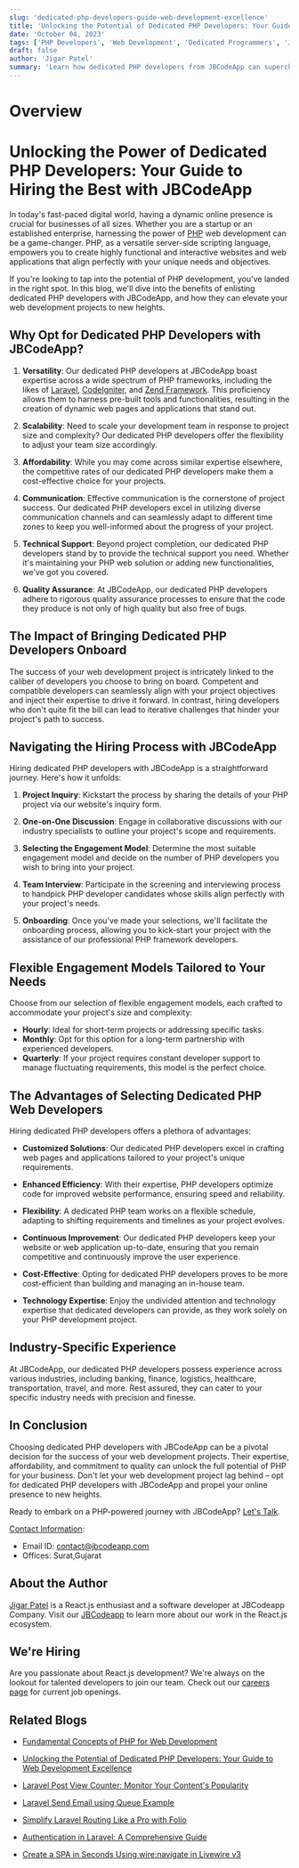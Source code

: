 ```yaml
---
slug: 'dedicated-php-developers-guide-web-development-excellence'
title: 'Unlocking the Potential of Dedicated PHP Developers: Your Guide to Web Development Excellence'
date: 'October 04, 2023'
tags: ['PHP Developers', 'Web Development', 'Dedicated Programmers', 'JBCodeApp']
draft: false
author: 'Jigar Patel'
summary: 'Learn how dedicated PHP developers from JBCodeApp can supercharge your web development projects. Explore their expertise, flexible engagement models, and industry-specific experience to unlock the full potential of PHP for your online presence.'
---
```


# Overview

<TOCInline toc={props.toc} exclude="Overview" toHeading={2} defaultimage="" />

# Unlocking the Power of Dedicated PHP Developers: Your Guide to Hiring the Best with JBCodeApp

In today's fast-paced digital world, having a dynamic online presence is crucial for businesses of all sizes. Whether you are a startup or an established enterprise, harnessing the power of [PHP](https://www.php.net/) web development can be a game-changer. PHP, as a versatile server-side scripting language, empowers you to create highly functional and interactive websites and web applications that align perfectly with your unique needs and objectives.

If you're looking to tap into the potential of PHP development, you've landed in the right spot. In this blog, we'll dive into the benefits of enlisting dedicated PHP developers with JBCodeApp, and how they can elevate your web development projects to new heights.

## Why Opt for Dedicated PHP Developers with JBCodeApp?

1. **Versatility**: Our dedicated PHP developers at JBCodeApp boast expertise across a wide spectrum of PHP frameworks, including the likes of [Laravel](https://laravel.com/), [CodeIgniter](https://codeigniter.com/), and [Zend Framework](https://framework.zend.com/). This proficiency allows them to harness pre-built tools and functionalities, resulting in the creation of dynamic web pages and applications that stand out.

2. **Scalability**: Need to scale your development team in response to project size and complexity? Our dedicated PHP developers offer the flexibility to adjust your team size accordingly.

3. **Affordability**: While you may come across similar expertise elsewhere, the competitive rates of our dedicated PHP developers make them a cost-effective choice for your projects.

4. **Communication**: Effective communication is the cornerstone of project success. Our dedicated PHP developers excel in utilizing diverse communication channels and can seamlessly adapt to different time zones to keep you well-informed about the progress of your project.

5. **Technical Support**: Beyond project completion, our dedicated PHP developers stand by to provide the technical support you need. Whether it's maintaining your PHP web solution or adding new functionalities, we've got you covered.

6. **Quality Assurance**: At JBCodeApp, our dedicated PHP developers adhere to rigorous quality assurance processes to ensure that the code they produce is not only of high quality but also free of bugs.

## The Impact of Bringing Dedicated PHP Developers Onboard

The success of your web development project is intricately linked to the caliber of developers you choose to bring on board. Competent and compatible developers can seamlessly align with your project objectives and inject their expertise to drive it forward. In contrast, hiring developers who don't quite fit the bill can lead to iterative challenges that hinder your project's path to success.

## Navigating the Hiring Process with JBCodeApp

Hiring dedicated PHP developers with JBCodeApp is a straightforward journey. Here's how it unfolds:

1. **Project Inquiry**: Kickstart the process by sharing the details of your PHP project via our website's inquiry form.

2. **One-on-One Discussion**: Engage in collaborative discussions with our industry specialists to outline your project's scope and requirements.

3. **Selecting the Engagement Model**: Determine the most suitable engagement model and decide on the number of PHP developers you wish to bring into your project.

4. **Team Interview**: Participate in the screening and interviewing process to handpick PHP developer candidates whose skills align perfectly with your project's needs.

5. **Onboarding**: Once you've made your selections, we'll facilitate the onboarding process, allowing you to kick-start your project with the assistance of our professional PHP framework developers.

## Flexible Engagement Models Tailored to Your Needs

Choose from our selection of flexible engagement models, each crafted to accommodate your project's size and complexity:

- **Hourly**: Ideal for short-term projects or addressing specific tasks.
- **Monthly**: Opt for this option for a long-term partnership with experienced developers.
- **Quarterly**: If your project requires constant developer support to manage fluctuating requirements, this model is the perfect choice.

## The Advantages of Selecting Dedicated PHP Web Developers

Hiring dedicated PHP developers offers a plethora of advantages:

- **Customized Solutions**: Our dedicated PHP developers excel in crafting web pages and applications tailored to your project's unique requirements.

- **Enhanced Efficiency**: With their expertise, PHP developers optimize code for improved website performance, ensuring speed and reliability.

- **Flexibility**: A dedicated PHP team works on a flexible schedule, adapting to shifting requirements and timelines as your project evolves.

- **Continuous Improvement**: Our dedicated PHP developers keep your website or web application up-to-date, ensuring that you remain competitive and continuously improve the user experience.

- **Cost-Effective**: Opting for dedicated PHP developers proves to be more cost-efficient than building and managing an in-house team.

- **Technology Expertise**: Enjoy the undivided attention and technology expertise that dedicated developers can provide, as they work solely on your PHP development project.

## Industry-Specific Experience

At JBCodeApp, our dedicated PHP developers possess experience across various industries, including banking, finance, logistics, healthcare, transportation, travel, and more. Rest assured, they can cater to your specific industry needs with precision and finesse.

## In Conclusion

Choosing dedicated PHP developers with JBCodeApp can be a pivotal decision for the success of your web development projects. Their expertise, affordability, and commitment to quality can unlock the full potential of PHP for your business. Don't let your web development project lag behind – opt for dedicated PHP developers with JBCodeApp and propel your online presence to new heights.

Ready to embark on a PHP-powered journey with JBCodeApp? [Let's Talk](https://jbcodeapp.com/contact).

[Contact Information](https://jbcodeapp.com/contact):

- Email ID: [contact@jbcodeapp.com](mailto:contact@jbcodeapp.com)
- Offices: Surat,Gujarat

## About the Author

[Jigar Patel](https://expertlaravel.com) is a React.js enthusiast and a software developer at JBCodeapp Company. Visit our [JBCodeapp](https://jbcodeapp.com) to learn more about our work in the React.js ecosystem.

## We're Hiring

Are you passionate about React.js development? We're always on the lookout for talented developers to join our team. Check out our [careers page](https://jbcodeapp.com/career) for current job openings.

## Related Blogs

- [Fundamental Concepts of PHP for Web Development](php-web-development-fundamentals)

- [Unlocking the Potential of Dedicated PHP Developers: Your Guide to Web Development Excellence](dedicated-php-developers-guide-web-development-excellence)

- [Laravel Post View Counter: Monitor Your Content's Popularity](maximizing-web-development-potential-choose-laravel-developers)

- [Laravel Send Email using Queue Example](send-email-using-queue-example)

- [Simplify Laravel Routing Like a Pro with Folio](simplify-laravel-routing-like-a-pro-with-folio)

- [Authentication in Laravel: A Comprehensive Guide](step-by-step-guide-laravel-authentication)

- [Create a SPA in Seconds Using wire:navigate in Livewire v3](livewire-create-spa)
